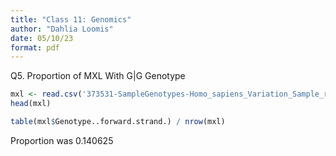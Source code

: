 ```yaml
---
title: "Class 11: Genomics"
author: "Dahlia Loomis"
date: 05/10/23
format: pdf
---
```


Q5. Proportion of MXL With G\|G Genotype

```r
mxl <- read.csv('373531-SampleGenotypes-Homo_sapiens_Variation_Sample_rs8067378 (1).csv')
head(mxl)
```

```r
table(mxl$Genotype..forward.strand.) / nrow(mxl)
```

Proportion was 0.140625
